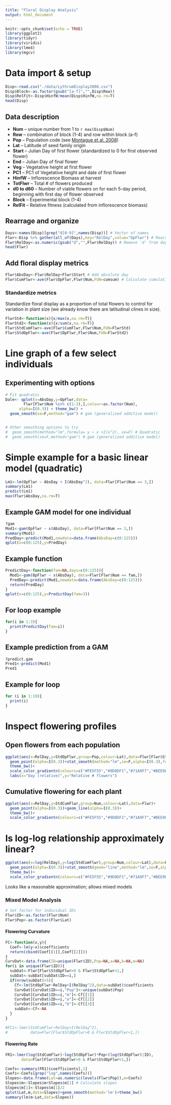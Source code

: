 ```yaml
---
title: "Floral Display Analysis"
output: html_document
---
```


```r
knitr::opts_chunk$set(echo = TRUE)
library(ggplot2)
library(tidyr)
library(viridis)
library(lme4)
library(mgcv)
```

# Data import & setup

```r
Disp<-read.csv("./data/LythrumDisplay2008.csv")
Disp$Block<-as.factor(gsub("[a-f]","",Disp$Row))
Disp$RelFit<-Disp$HinfW/mean(Disp$HinfW,na.rm=T)
head(Disp)
```

## Data description

  * **Num** -- unique number from 1 to `r max(Disp$Num)`
  * **Row** -- combination of block (1-4) and row within block (a-f)
  * **Pop** -- Population code (see [Montague et al. 2008](https://onlinelibrary.wiley.com/doi/full/10.1111/j.1420-9101.2007.01456.x))
  * **Lat** -- Latitude of seed family origin
  * **Start** -- Julian Day of first flower (standardized to 0 for first observed flower)
  * **End** -- Julian Day of final flower
  * **Veg** -- Vegetative height at first flower
  * **PC1** -- PC1 of Vegetative height and date of first flower
  * **HinfW** -- Inflorescence Biomass at harvest
  * **TotFlwr** -- Total # of flowers produced
  * **d0 to d60** -- Number of viable flowers on for each 5-day period, beginning with first day of flower observed
  * **Block** -- Experimental block (1-4)
  * **RelFit** -- Relative fitness (calculated from inflorescence biomass)

## Rearrage and organize

```r
Days<-names(Disp)[grep("d[0-9]",names(Disp))] # Vector of names
Flwr<-Disp %>% gather(all_of(Days),key="RelDay",value="OpFlwr") # Rearrange
Flwr$RelDay<-as.numeric(gsub("d","",Flwr$RelDay)) # Remove 'd' from day
head(Flwr)
```

## Add floral display metrics

```r
Flwr$AbsDay<-Flwr$RelDay+Flwr$Start # Add absolute day
Flwr$CumFlwr<-ave(Flwr$OpFlwr,Flwr$Num,FUN=cumsum) # Calculate cumulative N flowers
```

### Standardize metrics

Standardize floral display as a proportion of total flowers to control for variation in plant size (we already know there are latitudinal clines in size).

```r
FlwrStd<-function(x){x/max(x,na.rm=T)}
FlwrStd2<-function(x){x/sum(x,na.rm=T)}
Flwr$StdCumFlwr<-ave(Flwr$CumFlwr,Flwr$Num,FUN=FlwrStd)
Flwr$StdOpFlwr<-ave(Flwr$OpFlwr,Flwr$Num,FUN=FlwrStd2)
```

# Line graph of a few select individuals

## Experimenting with options
```r
# Fit quadratic
Dale<- qplot(x=AbsDay,y=OpFlwr,data=
        Flwr[Flwr$Num %in% c(1:3),],colour=as.factor(Num),
      alpha=I(0.3)) + theme_bw() + 
  geom_smooth(se=F,method="gam") # gam (generalized additive model)


# Other smoothing options to try
#  geom_smooth(method="lm",formula= y ~ x +I(x^2), se=F) # Quadratic
#  geom_smooth(se=F,method="gam") # gam (generalized additive model)

```

# Simple example for a basic linear model (quadratic)

```r
Lm1<-lm(OpFlwr ~ AbsDay + I(AbsDay^2), data=Flwr[Flwr$Num == 3,])
summary(Lm1)
predict(Lm1)
max(Flwr$AbsDay,na.rm=T)
```


## Example GAM model for one individual

```r
?gam
Mod1<-gam(OpFlwr ~ s(AbsDay), data=Flwr[Flwr$Num == 3,])
summary(Mod1)
PredDay<-predict(Mod1,newdata=data.frame(AbsDay=c(0:125)))
qplot(x=c(0:125),y=PredDay)

```
## Example function
```r
PredictDay<-function(fam=NA,days=c(0:125)){
  Mod1<-gam(OpFlwr ~ s(AbsDay), data=Flwr[Flwr$Num == fam,])
  PredDay<-predict(Mod1,newdata=data.frame(AbsDay=c(0:125)))
  return(PredDay)
}
qplot(x=c(0:125),y=PredictDay(fam=3))
```
## For loop example
```r
for(i in 1:3){
  print(PredictDay(fam=i))
}
```
## Example prediction from a GAM 

```r
?predict.gam
Pred1<-predict(Mod1)
Pred1
```


## Example for loop
```r
for (i in 1:10){
  print(i)
}
```










# Inspect flowering profiles

## Open flowers from each population

```r
ggplot(aes(x=RelDay,y=StdOpFlwr,group=Pop,colour=Lat),data=Flwr[Flwr$StdOpFlwr>0 & Flwr$StdCumFlwr<1,])+
  geom_point(alpha=I(0.3))+stat_smooth(method="lm",se=F,alpha=I(0.3),formula=y~x+I(x^2))+
  theme_bw()+
  scale_color_gradientn(colours=c("#FE5F55","#9D8DF1","#71A9F7","#BEE9E8"))+
  labs(x="Day (relative)",y="Relative # flowers")
```

## Cumulative flowering for each plant

```r
ggplot(aes(x=RelDay,y=StdCumFlwr,group=Num,colour=Lat),data=Flwr)+
  geom_point(alpha=I(0.3))+geom_line(alpha=I(0.3))+
  theme_bw()+
  scale_color_gradientn(colours=c("#FE5F55","#9D8DF1","#71A9F7","#BEE9E8"))
```

# Is log-log relationship approximately linear?
```r
ggplot(aes(x=log(RelDay),y=log(StdCumFlwr),group=Num,colour=Lat),data=Flwr[Flwr$StdOpFlwr>0 & Flwr$StdOpFlwr<1,])+
  geom_point(alpha=I(0.3))+stat_smooth(geom="line",method="lm",se=F,alpha=0.3)+
  theme_bw()+
  scale_color_gradientn(colours=c("#FE5F55","#9D8DF1","#71A9F7","#BEE9E8"))
```

Looks like a reasonable approximation; allows mixed models

### Mixed Model Analysis
```r
# Set factor for individual IDs
Flwr$ID<-as.factor(Flwr$Num)
Flwr$Pop<-as.factor(Flwr$Lat)
```

#### Flowering Curvature

```r
FC<-function(x,y){
  Coef<-lm(y~x)$coefficients
  return(cbind(Coef[[1]],Coef[[2]]))
}
CurvDat<-data.frame(ID=unique(Flwr$ID),Pop=NA,a=NA,b=NA,m=NA)
for(i in unique(Flwr$ID)){
  subDat<-Flwr[Flwr$StdOpFlwr>0 & Flwr$StdOpFlwr<1,]
  subDat<-subDat[subDat$ID==i,]
  if(nrow(subDat)>5){
    Cf<-lm(StdOpFlwr~RelDay+I(RelDay^2),data=subDat)$coefficients
    CurvDat[CurvDat$ID==i,"Pop"]<-unique(subDat$Pop)
    CurvDat[CurvDat$ID==i,"m"]<-Cf[[1]]
    CurvDat[CurvDat$ID==i,"a"]<-Cf[[2]]
    CurvDat[CurvDat$ID==i,"b"]<-Cf[[3]]
    subDat<-Cf<-NA
  }
}

#FC1<-lmer(StdCumFlwr~RelDay+I(RelDay^2),
#          data=Flwr[Flwr$StdOpFlwr>0 & Flwr$StdOpFlwr<1,])
```

#### Flowering Rate

```r
FR1<-lmer(log(StdCumFlwr)~log(StdOpFlwr)*Pop+(log(StdOpFlwr)|ID),
       data=Flwr[Flwr$StdOpFlwr>0 & Flwr$StdOpFlwr<1,])

Coefs<-summary(FR1)$coefficients[,1]
Coefs<-Coefs[grep("log",names(Coefs))]
Slopes<-data.frame(Lat=as.numeric(levels(Flwr$Pop)),m=Coefs)
Slopes$m<-Slopes$m+Slopes$m[1] # Calculate slopes
Slopes$m[1]<-Slopes$m[1]/2 
qplot(Lat,m,data=Slopes)+geom_smooth(method='lm')+theme_bw()
summary(lm(m~Lat,data=Slopes))
```





